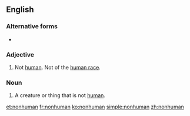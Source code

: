 ==English==

===Alternative forms===
* {{l|en|non-human}}

===Adjective===
{{en-adj}}

# Not [[human]]. Not of the [[human race]].

===Noun===
{{en-noun}}

# A creature or thing that is not [[human]].

[[et:nonhuman]]
[[fr:nonhuman]]
[[ko:nonhuman]]
[[simple:nonhuman]]
[[zh:nonhuman]]